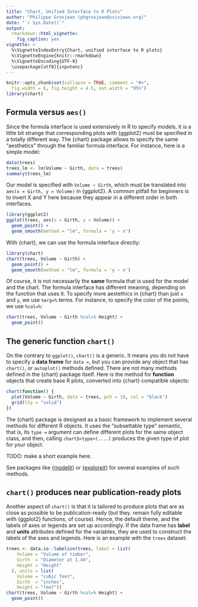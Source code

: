 ```yaml
---
title: "Chart, Unified Interface to R Plots"
author: "Philippe Grosjean (phgrosjean@sciviews.org)"
date: "`r Sys.Date()`"
output:
  rmarkdown::html_vignette:
    fig_caption: yes
vignette: >
  %\VignetteIndexEntry{Chart, unified interface to R plots}
  %\VignetteEngine{knitr::rmarkdown}
  %\VignetteEncoding{UTF-8}
  \usepackage[utf8]{inputenc}
---
```


```r
knitr::opts_chunk$set(collapse = TRUE, comment = "#>",
  fig.width = 6, fig.height = 4.5, out.width = "95%")
library(chart)
```

## Formula versus `aes()`

Since the formula interface is used extensively in R to specify models, it is a little bit strange that corresponding plots with {ggplot2} must be specified in a totally different way. The {chart} package allows to specify the same "aesthetics" through the familiar formula interface. For instance, here is a simple model:

```r
data(trees)
trees_lm <- lm(Volume ~ Girth, data = trees)
summary(trees_lm)
```
Our model is specified with `Volume ~ Girth`, which must be translated into `aes(x = Girth, y = Volume)` in {ggplot2}. A common pitfall for beginners is to invert X and Y here because they appear in a different order in both interfaces.

```r
library(ggplot2)
ggplot(trees, aes(x = Girth, y = Volume)) +
  geom_point() +
  geom_smooth(method = "lm", formula = 'y ~ x')
```


With {chart}, we can use the formula interface directly:

```r
library(chart)
chart(trees, Volume ~ Girth) +
  geom_point() +
  geom_smooth(method = "lm", formula = 'y ~ x')
```

Of course, it is not necessarily the **same** formula that is used for the model and the chart. The formula interface has different meaning, depending on the function that uses it. To specify more aestethics in {chart} than just `x` and `y`, we use `%arg=%` terms. For instance, to specify the color of the points, we use `%col=%`:

```r
chart(trees, Volume ~ Girth %col=% Height) +
  geom_point()
```

## The generic function `chart()`

On the contrary to `ggplot()`, `chart()` is a generic. It means you do not have to specify a **data frame** for `data =`, but you can provide any object that has `chart()`, or `autoplot()` methods defined. There are not many methods defined in the {chart} package itself. Here is the method for **function** objects that create base R plots, converted into {chart} compatible objects:

```r
chart(function() {
  plot(Volume ~ Girth, data = trees, pch = 19, col = "black")
  grid(lty = "solid")
})
```

The {chart} package is designed as a basic framework to implement several methods for different R objects. It uses the "subsettable type" semantic, that is, its `type =` argument can define different plots for the same object class, and then, calling `chart$<type>(....)` produces the given type of plot for your object.

TODO: make a short example here.

See packages like [{modelit}](https://www.sciviews.org/modelit/) or [{exploreit}](https://www.sciviews.org/exploreit/) for several examples of such methods.

## `chart()` produces near publication-ready plots

Another aspect of `chart()` is that it is tailored to produce plots that are as close as possible to be publication-ready (but they. remain fully editable with {ggplot2} functions, of course). Hence, the default theme, and the labels of axes or legends are set up accordingly. If the data frame has **label** and **units** attributes defined for the variables, they are used to construct the labels of the axes and legends. Here is an example with the `trees` dataset:

```r
trees <- data.io::labelise(trees, label = list(
    Volume = "Volume of timber",
    Girth  = "Diameter at 1.4m",
    Height = "Height"
  ), units = list(
    Volume = "cubic feet",
    Girth  = "inches",
    Height = "feet"))
chart(trees, Volume ~ Girth %col=% Height) +
  geom_point()
```
